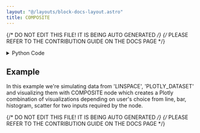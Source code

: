 ```yaml
---
layout: "@/layouts/block-docs-layout.astro"
title: COMPOSITE
---
```


{/* DO NOT EDIT THIS FILE! IT IS BEING AUTO GENERATED */}
{/* PLEASE REFER TO THE CONTRIBUTION GUIDE ON THE DOCS PAGE */}


<PythonDocsDisplay docstring={docstring} />

<details>
<summary>Python Code</summary>

```python
from flojoy import flojoy, OrderedPair, DataFrame, Matrix, Plotly, Vector
import plotly.graph_objects as go
import pandas as pd
import numpy as np
from nodes.VISUALIZERS.template import plot_layout
from typing import Literal


@flojoy
def COMPOSITE(
    primary_trace: OrderedPair | DataFrame | Matrix | Vector,
    secondary_trace: OrderedPair | DataFrame | Matrix | Vector,
    first_figure: Literal["bar", "line", "histogram", "scatter"] = "scatter",
    second_figure: Literal["bar", "line", "histogram", "scatter"] = "line",
) -> Plotly:
    """The COMPOSITE node creates a combination of Plotly visualizations for a given input data container.

    Inputs
    ------
    primary_trace : OrderedPair|DataFrame|Matrix|Vector
        the DataContainer to be visualized as the first figure

    secondary_trace : OrderedPair|DataFrame|Matrix|Vector
        the DataContainer to be visualized as the second figure

    Parameters
    ----------
    first_figure : 'bar' | 'line' | 'histogram' | 'scatter'
        plotly type to display as the first figure, default is 'scatter'
    second_figure : 'bar' | 'line' | 'histogram' | 'scatter'
        plotly type to display as the second figure, default is 'line'

    Returns
    -------
    Plotly
        the DataContainer containing Plotly visualization of both figures
    """

    layout = plot_layout(title="COMPOSITE")
    fig = go.Figure(layout=layout)
    match_figure(fig, first_figure, primary_trace)
    match_figure(fig, second_figure, secondary_trace)

    fig.update_layout(dict(autosize=True, height=None, width=None))
    return Plotly(fig=fig)


def match_figure(
    fig: go.Figure,
    figure_type: Literal["bar", "line", "histogram", "scatter"],
    dc: OrderedPair | Matrix | DataFrame | Vector,
):
    match figure_type:
        case "bar":
            add_bar_trace(fig, dc)
        case "histogram":
            add_histogram_trace(fig, dc)
        case "line":
            add_line_trace(fig, dc)
        case "scatter":
            add_scatter_trace(fig, dc)


def add_bar_trace(fig: go.Figure, dc: OrderedPair | Matrix | DataFrame | Vector):
    match dc:
        case DataFrame():
            df = dc.m
            first_col = df.iloc[:, 0]
            is_timeseries = False
            if is_timeseries:
                for col in df.columns:
                    if col != df.columns[0]:
                        fig.add_trace(go.Bar(y=df[col].values, x=first_col, name=col))
                fig.update_layout(xaxis_title=df.columns[0])
            else:
                for col in df.columns:
                    if df[col].dtype == "object":
                        counts = df[col].value_counts()
                        fig.add_trace(
                            go.Bar(
                                x=counts.index.tolist(),
                                y=counts.tolist(),
                                name=col,
                            )
                        )
                    else:
                        fig.add_trace(go.Bar(x=df.index, y=df[col], name=col))
                fig.update_layout(xaxis_title="DF index", yaxis_title="Y Axis")
        case OrderedPair():
            x = dc.x
            if isinstance(dc.x, dict):
                dict_keys = list(dc.x.keys())
                x = dc.x[dict_keys[0]]
            y = dc.y
            fig.add_trace(go.Bar(x=x, y=y))
        case Matrix():
            m = dc.m
            num_rows, num_cols = m.shape
            x_ticks = np.arange(num_cols)

            for i in range(num_rows):
                fig.add_trace(go.Bar(x=x_ticks, y=m[i, :], name=f"Row {i+1}"))
            fig.update_layout(xaxis_title="Column", yaxis_title="Value")
        case Vector():
            y = dc.v
            x = np.arange(len(y))
            fig.add_trace(go.Bar(x=x, y=y))


def add_histogram_trace(fig: go.Figure, dc: OrderedPair | Matrix | DataFrame | Vector):
    match dc:
        case DataFrame():
            df = dc.m
            for col in df.columns:
                fig.add_trace(go.Histogram(x=df[col], name=col))
            fig.update_layout(xaxis_title="Value", yaxis_title="Frequency")
        case OrderedPair():
            y = dc.y
            fig.add_trace(go.Histogram(x=y))
        case Matrix():
            m = dc.m
            histogram_trace = go.Histogram(x=m.flatten())
            fig.add_trace(histogram_trace)
        case Vector():
            y = dc.v
            fig.add_trace(go.Histogram(x=y))


def add_line_trace(fig: go.Figure, dc: OrderedPair | Matrix | DataFrame | Vector):
    match dc:
        case DataFrame():
            df = dc.m
            first_col = df.iloc[:, 0]
            is_timeseries = False
            if pd.api.types.is_datetime64_any_dtype(first_col):
                is_timeseries = True
            if is_timeseries:
                for col in df.columns:
                    if col != df.columns[0]:
                        fig.add_trace(
                            go.Scatter(
                                y=df[col].values,
                                x=first_col,
                                mode="lines",
                                name=col,
                            )
                        )
            else:
                for col in df.columns:
                    fig.add_trace(
                        go.Scatter(
                            y=df[col].values,
                            x=df.index,
                            mode="lines",
                            name=col,
                        )
                    )
        case OrderedPair():
            x = dc.x
            if isinstance(dc.x, dict):
                dict_keys = list(dc.x.keys())
                x = dc.x[dict_keys[0]]
            y = dc.y
            fig.add_trace(go.Scatter(x=x, y=y, mode="lines"))
        case Matrix():
            m = dc.m
            num_rows, num_cols = m.shape
            x_ticks = np.arange(num_cols)
            for i in range(num_rows):
                fig.add_trace(
                    go.Scatter(x=x_ticks, y=m[i, :], name=f"Row {i+1}", mode="lines")
                )
            fig.update_layout(xaxis_title="Column", yaxis_title="Value")
        case Vector():
            y = dc.v
            x = np.arange(len(y))
            fig.add_trace(go.Scatter(x=x, y=y, mode="lines"))


def add_scatter_trace(fig: go.Figure, dc: OrderedPair | Matrix | DataFrame | Vector):
    match dc:
        case OrderedPair():
            x = dc.x
            if isinstance(dc.x, dict):
                dict_keys = list(dc.x.keys())
                x = dc.x[dict_keys[0]]
            y = dc.y
            fig.add_trace(go.Scatter(x=x, y=y, mode="markers", marker=dict(size=4)))
        case DataFrame():
            df = dc.m
            first_col = df.iloc[:, 0]
            is_timeseries = False
            if pd.api.types.is_datetime64_any_dtype(first_col):
                is_timeseries = True
            if is_timeseries:
                for col in df.columns:
                    if col != df.columns[0]:
                        fig.add_trace(
                            go.Scatter(x=first_col, y=df[col], mode="markers", name=col)
                        )
            else:
                for col in df.columns:
                    fig.add_trace(
                        go.Scatter(x=df.index, y=df[col], mode="markers", name=col)
                    )
        case Matrix():
            m = dc.m
            num_rows, num_cols = m.shape
            x_ticks = np.arange(num_cols)
            for i in range(num_rows):
                fig.add_trace(
                    go.Scatter(x=x_ticks, y=m[i, :], name=f"Row {i+1}", mode="markers")
                )

            fig.update_layout(xaxis_title="Column", yaxis_title="Value")
        case Vector():
            y = dc.v
            x = np.arange(len(y))
            fig.add_trace(go.Scatter(x=x, y=y, mode="markers", marker=dict(size=4)))

```

[Find this Flojoy Block on GitHub](https://github.com/flojoy-ai/blocks/blob/main/blocks/VISUALIZERS/PLOTLY/COMPOSITE/COMPOSITE.py)

</details>

## Example

<GetHelpWidget />

<AppDisplay app={app} blockName="COMPOSITE" client:visible />

In this example we're simulating data from 'LINSPACE', 'PLOTLY_DATASET' and visualizing them with COMPOSITE node which creates a Plotly combination of visualizations depending on user's choice from line, bar, histogram, scatter for two inputs required by the node.



{/* DO NOT EDIT THIS FILE! IT IS BEING AUTO GENERATED */}
{/* PLEASE REFER TO THE CONTRIBUTION GUIDE ON THE DOCS PAGE */}

